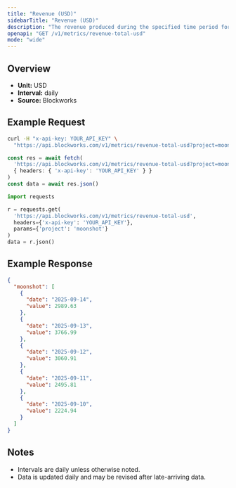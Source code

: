 ```yaml
---
title: "Revenue (USD)"
sidebarTitle: "Revenue (USD)"
description: "The revenue produced during the specified time period for given project."
openapi: "GET /v1/metrics/revenue-total-usd"
mode: "wide"
---
```


## Overview

- **Unit:** USD
- **Interval:** daily
- **Source:** Blockworks

## Example Request

<CodeGroup>

```bash cURL
curl -H "x-api-key: YOUR_API_KEY" \
  "https://api.blockworks.com/v1/metrics/revenue-total-usd?project=moonshot"
```

```typescript TypeScript
const res = await fetch(
  'https://api.blockworks.com/v1/metrics/revenue-total-usd?project=moonshot',
  { headers: { 'x-api-key': 'YOUR_API_KEY' } }
)
const data = await res.json()
```

```python Python
import requests

r = requests.get(
  'https://api.blockworks.com/v1/metrics/revenue-total-usd',
  headers={'x-api-key': 'YOUR_API_KEY'},
  params={'project': 'moonshot'}
)
data = r.json()
```

</CodeGroup>

## Example Response

```json
{
  "moonshot": [
    {
      "date": "2025-09-14",
      "value": 2989.63
    },
    {
      "date": "2025-09-13",
      "value": 3766.99
    },
    {
      "date": "2025-09-12",
      "value": 3060.91
    },
    {
      "date": "2025-09-11",
      "value": 2495.81
    },
    {
      "date": "2025-09-10",
      "value": 2224.94
    }
  ]
}
```

## Notes
- Intervals are daily unless otherwise noted.
- Data is updated daily and may be revised after late-arriving data.